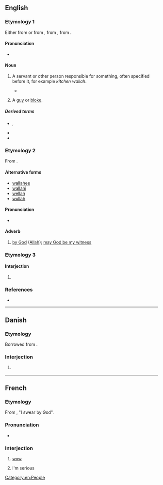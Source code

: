 ==English==

===Etymology 1===
Either from {{der|en|hi|-वाला||pertaining to}} or from {{bor|en|hi|वाला||person in charge}}, from {{der|en|sa|पाल||protector}}, from {{der|en|ine-pro|*peh₂-||protect}}.

====Pronunciation====
* {{IPA|en|/ˈwɑːlə/|/ˈwɒlə/}}

====Noun====
{{en-noun}}

# {{lb|en|India}} A servant or other person responsible for something, often specified before it, for example ''kitchen wallah''.
#* {{quote-book|en|year=1931|author=George Orwell|title=A Hanging|passage=Kindly take one of my cigarettes, sir. Do you not admire my new silver case, sir? From the boxwallah, two rupees eight annas.}}
# {{lb|en|British|slang}} A [[guy]] or [[bloke]].

=====Derived terms=====
* {{l|en|boxwallah}}, {{l|en|boxwalla}}
* {{l|en|competition wallah}}
* {{l|en|punkahwallah}}

===Etymology 2===
From {{der|en|ar|وَٱللّٰه|tr=wa-llāh|lit=by God}}.

====Alternative forms====
* [[wallahee]]
* [[wallahi]]
* [[wellah]]
* [[wullah]]

====Pronunciation====
* {{IPA|en|/wəˈlɑː(h)/}}

====Adverb====
{{en-adv|-}}

# {{lb|en|Islam}} [[by God]] ([[Allah]]); [[may God be my witness]] {{non-gloss definition|used in making a solemn oath}}

===Etymology 3===

====Interjection====
{{head|en|interjection}}

# {{misspelling of|en|voilà}}

===References===
* {{R:Websters}}

[[Category:en:People]]

----

==Danish==

===Etymology===
Borrowed from {{bor|da|ar|وَٱللّٰه}}.

===Interjection===
{{da-interj}}

# {{lb|da|slang}} {{ngd|Generic intensifier.}}

----

==French==

===Etymology===
From {{bor|fr|ar|وَٱللّٰه}}, "I swear by God".

===Pronunciation===
* {{fr-IPA}}

===Interjection===
{{fr-intj}}

# {{lb|fr|slang}} [[wow]] {{gloss|an expression of surprise}}
# {{lb|fr|slang|Tunisia}} I'm serious